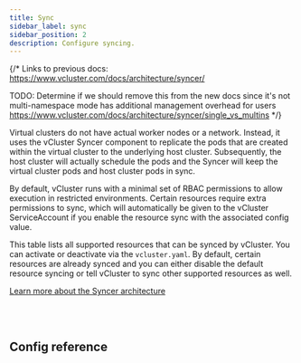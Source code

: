 ```yaml
---
title: Sync
sidebar_label: sync
sidebar_position: 2
description: Configure syncing.
---
```



{/*
Links to previous docs:
https://www.vcluster.com/docs/architecture/syncer/

TODO: Determine if we should remove this from the new docs since it's not multi-namespace mode has additional management overhead for users
https://www.vcluster.com/docs/architecture/syncer/single_vs_multins
*/}

Virtual clusters do not have actual worker nodes or a network. Instead, it uses the vCluster Syncer component to replicate the pods that are created within the virtual cluster to the underlying host cluster. Subsequently, the host cluster will actually schedule the pods and the Syncer will keep the virtual cluster pods and host cluster pods in sync.

By default, vCluster runs with a minimal set of RBAC permissions to allow execution in restricted environments. Certain resources require extra permissions to sync, which will automatically be given to the vCluster ServiceAccount if you enable the resource sync with the associated config value.

This table lists all supported resources that can be synced by vCluster. You can activate or deactivate via the `vcluster.yaml`. By default, certain resources are already synced and you can either disable the default resource syncing or tell vCluster to sync other supported resources as well.

[Learn more about the Syncer architecture](/architecture/syncer/)

<br/><br/>
<CoreSyncedResources/>


## Config reference

<Sync/>
